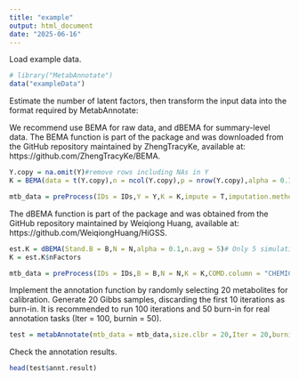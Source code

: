---
title: "example"
output: html_document
date: "2025-06-16"
---

Load example data.
```{r}
# library("MetabAnnotate")
data("exampleData")
```

Estimate the number of latent factors, then transform the input data into the format required by MetabAnnotate:

We recommend use BEMA for raw data, and dBEMA for summary-level data.
The BEMA function is part of the package and was downloaded from the GitHub repository maintained by ZhengTracyKe, available at: https://github.com/ZhengTracyKe/BEMA.
```{r}
Y.copy = na.omit(Y)#remove rows including NAs in Y
K = BEMA(data = t(Y.copy),n = ncol(Y.copy),p = nrow(Y.copy),alpha = 0.1)

mtb_data = preProcess(IDs = IDs,Y = Y,K = K,impute = T,imputation.methods = "Mean",COMD.column = "CHEMICAL_ID")
```

The dBEMA function is part of the package and was obtained from the GitHub repository maintained by Weiqiong Huang, available at: https://github.com/WeiqiongHuang/HiGSS.
```{r}
est.K = dBEMA(Stand.B = B,N = N,alpha = 0.1,n.avg = 5)# Only 5 simulation to estimate the bulk eigenvalue distribution for time efficiency.
K = est.K$nFactors

mtb_data = preProcess(IDs = IDs,B = B,N = N,K = K,COMD.column = "CHEMICAL_ID")
```

Implement the annotation function by randomly selecting 20 metabolites for calibration. Generate 20 Gibbs samples, discarding the first 10 iterations as burn-in. It is recommended to run 100 iterations and 50 burn-in for real annotation tasks (Iter = 100, burnin = 50).
```{r}
test = metabAnnotate(mtb_data = mtb_data,size.clbr = 20,Iter = 20,burnin = 10,new.pathway = F,seed = 1)
```

Check the annotation results.
```{r}
head(test$annt.result)
```

